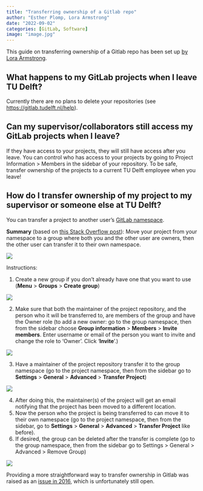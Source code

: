 ```yaml
---
title: "Transferring ownership of a Gitlab repo"
author: "Esther Plomp, Lora Armstrong"
date: "2022-09-02"
categories: [GitLab, Software]
image: "image.jpg"
---
```


This guide on transferring ownership of a Gitlab repo has been set up [by Lora Armstrong](https://docs.google.com/document/d/1y8VlQDJNsm6fkEtUzEXyUjvMggPeHa-zc_JZB2Emm8E/).

## What happens to my GitLab projects when I leave TU Delft?

Currently there are no plans to delete your repositories (see <https://gitlab.tudelft.nl/help>).

## Can my supervisor/collaborators still access my GitLab projects when I leave?

If they have access to your projects, they will still have access after you leave. You can control who has access to your projects by going to Project Information \> Members in the sidebar of your repository. To be safe, transfer ownership of the projects to a current TU Delft employee when you leave!

## How do I transfer ownership of my project to my supervisor or someone else at TU Delft?

You can transfer a project to another user's [GitLab namespace](https://docs.gitlab.com/ee/user/group/#namespaces).

**Summary** (based on [this Stack Overflow post](https://stackoverflow.com/questions/21579693/how-to-change-the-project-owner-in-gitlab)): ​​Move your project from your namespace to a group where both you and the other user are owners, then the other user can transfer it to their own namespace.

![](images/paste-7F2DDF62.png)

Instructions:

1.  Create a new group if you don't already have one that you want to use (**Menu** \> **Groups** \> **Create group**)

![](images/paste-39792A08.png)

2.  Make sure that both the maintainer of the project repository, and the person who it will be transferred to, are members of the group and have the Owner role (to add a new owner: go to the group namespace, then from the sidebar choose **Group information** \> **Members** \> **Invite members**. Enter username or email of the person you want to invite and change the role to 'Owner'. Click '**Invite**'.)

![](images/paste-B79DF3BF.png)

3.  Have a maintainer of the project repository transfer it to the group namespace (go to the project namespace, then from the sidebar go to **Settings** \> **General** \> **Advanced** \> **Transfer Project**)

![](images/paste-9B291D83.png)

4.  After doing this, the maintainer(s) of the project will get an email notifying that the project has been moved to a different location.
5.  Now the person who the project is being transferred to can move it to their own namespace (go to the project namespace, then from the sidebar, go to **Settings** \> **General** \> **Advanced** \> **Transfer Project** like before).
6.  If desired, the group can be deleted after the transfer is complete (go to the group namespace, then from the sidebar go to Settings \> General \> Advanced \> Remove Group)

![](images/paste-7598BCE4.png)

::: callout-note

Providing a more straightforward way to transfer ownership in Gitlab was raised as an [issue in 2016](https://gitlab.com/gitlab-org/gitlab/-/issues/14502), which is unfortunately still open.
:::
